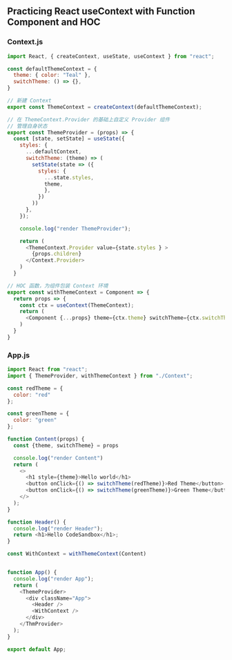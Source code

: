 ## Practicing React useContext with Function Component and HOC

### Context.js
```javascript
import React, { createContext, useState, useContext } from "react";

const defaultThemeContext = {
  theme: { color: "Teal" },
  switchTheme: () => {},
}

// 新建 Context
export const ThemeContext = createContext(defaultThemeContext);

// 在 ThemeContext.Provider 的基础上自定义 Provider 组件
// 管理自身状态
export const ThemeProvider = (props) => {
  const [state, setState] = useState({
    styles: {
      ...defaultContext,
      switchTheme: (theme) => (
        setState(state => ({
          styles: { 
            ...state.styles, 
            theme,
            },
          })
        ))
      },
    });

    console.log("render ThemeProvider");

    return (
      <ThemeContext.Provider value={state.styles } >
        {props.children}
      </Context.Provider>
    )
  }

// HOC 函数，为组件包装 Context 环境
export const withThemeContext = Component => {
  return props => {
    const ctx = useContext(ThemeContext);
    return (
      <Component {...props} theme={ctx.theme} switchTheme={ctx.switchTheme}/>
    )
  }
}
```

### App.js
```javascript
import React from "react";
import { ThemeProvider, withThemeContext } from "./Context";

const redTheme = {
  color: "red"
};

const greenTheme = {
  color: "green"
};

function Content(props) {
  const {theme, switchTheme} = props

  console.log("render Content")
  return (
    <>
      <h1 style={theme}>Hello world</h1>
      <button onClick={() => switchTheme(redTheme)}>Red Theme</button>
      <button onClick={() => switchTheme(greenTheme)}>Green Theme</button>
    </>
  );
}

function Header() {
  console.log("render Header");
  return <h1>Hello CodeSandbox</h1>;
}

const WithContext = withThemeContext(Content)


function App() {
  console.log("render App");
  return (
    <ThemeProvider>
      <div className="App">
        <Header />
        <WithContext />
      </div>
    </ThmProvider>
  );
}

export default App;
```


